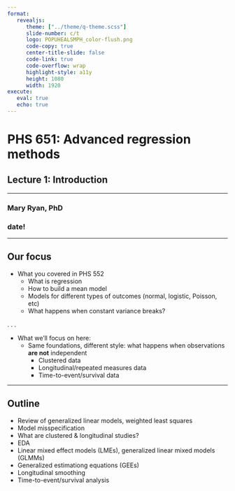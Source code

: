 ```yaml
---
format: 
   revealjs:
      theme: ["../theme/q-theme.scss"]
      slide-number: c/t
      logo: POPUHEALSMPH_color-flush.png
      code-copy: true
      center-title-slide: false
      code-link: true
      code-overflow: wrap
      highlight-style: a11y
      height: 1080
      width: 1920
execute: 
   eval: true
   echo: true
---
```



<h1> PHS 651: Advanced regression methods </h1>

<h2> Lecture 1: Introduction </h2>

<hr>

<h3> Mary Ryan, PhD </h3>

<h3> date! </h3>

---

## Our focus

- What you covered in PHS 552
   - What is regression
   - How to build a mean model
   - Models for different types of outcomes (normal, logistic, Poisson, etc)
   - What happens when constant variance breaks?

. . .

- What we'll focus on here:
   - Same foundations, different style: what happens when observations **are not** independent
      - Clustered data
      - Longitudinal/repeated measures data
      - Time-to-event/survival data
   
---

## Outline

- Review of generalized linear models, weighted least squares
- Model misspecification
- What are clustered & longitudinal studies?
- EDA
- Linear mixed effect models (LMEs), generalized linear mixed models (GLMMs)
- Generalized estimationg equations (GEEs)
- Longitudinal smoothing
- Time-to-event/survival analysis

   